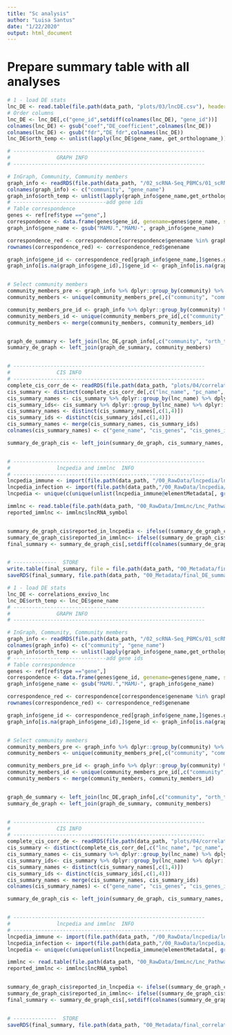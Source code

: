 ```yaml
---
title: "Sc analysis"
author: "Luisa Santus"
date: "1/22/2020"
output: html_document
---
```



# Prepare summary table with all analyses 

```r
# 1 - load DE stats
lnc_DE <- read.table(file.path(data_path, "plots/03/lncDE.csv"), header = T, sep = ",")
# Order columns
lnc_DE <- lnc_DE[,c("gene_id",setdiff(colnames(lnc_DE), "gene_id"))]
colnames(lnc_DE) <- gsub("coef","DE_coefficient",colnames(lnc_DE))
colnames(lnc_DE) <- gsub("fdr","DE_fdr",colnames(lnc_DE))
lnc_DE$orth_temp <- unlist(lapply(lnc_DE$gene_name, get_orthologname_))

# --------------------------------------------------------------
#               GRAPH INFO 
# --------------------------------------------------------------

# InGraph, Community, Community members 
graph_info <- readRDS(file.path(data_path, "/02_scRNA-Seq_PBMCs/01_scRNA-Seq_inVivo_rhemac10/05_RObjects/09_graph/Graph_communitybelonging.rds"))
colnames(graph_info) <- c("community", "gene_name")
graph_info$orth_temp <- unlist(lapply(graph_info$gene_name,get_orthologname_ ))
# ------------------------------add gene ids
# Table correspondence 
genes <- ref[ref$type =="gene",]
correspondence <- data.frame(genes$gene_id, genename=genes$gene_name, stringsAsFactors = F)
graph_info$gene_name <- gsub("MAMU.","MAMU-", graph_info$gene_name)

correspondence_red <- correspondence[correspondence$genename %in% graph_info$gene_name, ]
rownames(correspondence_red) <- correspondence_red$genename

graph_info$gene_id <- correspondence_red[graph_info$gene_name,]$genes.gene_id
graph_info[is.na(graph_info$gene_id),]$gene_id <- graph_info[is.na(graph_info$gene_id),]$gene_name


# Select community members 
community_members_pre <- graph_info %>% dplyr::group_by(community) %>% dplyr::mutate("community_members" = paste(orth_temp, collapse = "; "))
community_members <- unique(community_members_pre[,c("community", "community_members")])

community_members_pre_id <- graph_info %>% dplyr::group_by(community) %>% dplyr::mutate("community_members_id" = paste(gene_id, collapse = "; "))
community_members_id <- unique(community_members_pre_id[,c("community", "community_members_id")])
community_members <- merge(community_members, community_members_id)


graph_de_summary <- left_join(lnc_DE,graph_info[,c("community", "orth_temp")], by = "orth_temp")
summary_de_graph <- left_join(graph_de_summary, community_members)


# --------------------------------------------------------------
#               CIS INFO 
# --------------------------------------------------------------
complete_cis_corr_de <- readRDS(file.path(data_path, "plots/04/correlations_de_cis.rds"))
cis_summary <- distinct(complete_cis_corr_de[,c("lnc_name", "pc_name", "pc_id")])
cis_summary_names <- cis_summary %>% dplyr::group_by(lnc_name) %>% dplyr::mutate("cis_genes" = paste(pc_name, collapse = "; "))
cis_summary_ids<- cis_summary %>% dplyr::group_by(lnc_name) %>% dplyr::mutate("cis_ids" = paste(pc_id, collapse = "; "))
cis_summary_names <- distinct(cis_summary_names[,c(1,4)])
cis_summary_ids <- distinct(cis_summary_ids[,c(1,4)])
cis_summary_names <- merge(cis_summary_names, cis_summary_ids)
colnames(cis_summary_names) <- c("gene_name", "cis_genes", "cis_genes_id")

summary_de_graph_cis <- left_join(summary_de_graph, cis_summary_names, by = "gene_name")


# --------------------------------------------------------------
#               lncpedia and immlnc  INFO 
# --------------------------------------------------------------
lncpedia_immune <- import(file.path(data_path, "/00_RawData/lncpedia/lncpedia_immune.gtf"))
lncpedia_infection <- import(file.path(data_path,"/00_RawData/lncpedia/lncpedia_infection.gtf"))
lncpedia <- unique(c(unique(unlist(lncpedia_immune@elementMetadata[, grepl("gene", colnames(lncpedia_immune@elementMetadata))])), unique(unlist(lncpedia_infection@elementMetadata[, grepl("gene", colnames(lncpedia_infection@elementMetadata))]))))

immlnc <- read.table(file.path(data_path, "00_RawData/ImmLnc/Lnc_Pathways_Sig.txt"), header = TRUE, sep = "\t", stringsAsFactors = FALSE)
reported_immlnc <- immlnc$lncRNA_symbol


summary_de_graph_cis$reported_in_lncpedia <- ifelse((summary_de_graph_cis$ortholog_found == T &summary_de_graph_cis$ortholog %in% lncpedia), TRUE, FALSE)
summary_de_graph_cis$reported_in_immlnc<- ifelse((summary_de_graph_cis$ortholog_found == T &summary_de_graph_cis$ortholog %in% reported_immlnc), TRUE, FALSE)
final_summary <- summary_de_graph_cis[,setdiff(colnames(summary_de_graph_cis), "orth_temp")]


# --------------  STORE
write.table(final_summary, file = file.path(data_path, "00_Metadata/final_DE_summary.csv"), row.names = F, col.names = T, sep = ",")
saveRDS(final_summary, file.path(data_path, "00_Metadata/final_DE_summary.rds"))


```




```r
# 1 - load DE stats
lnc_DE <- correlations_exvivo_lnc
lnc_DE$orth_temp <- lnc_DE$gene_name
# --------------------------------------------------------------
#               GRAPH INFO 
# --------------------------------------------------------------

# InGraph, Community, Community members 
graph_info <- readRDS(file.path(data_path, "/02_scRNA-Seq_PBMCs/01_scRNA-Seq_inVivo_rhemac10/05_RObjects/09_graph/Graph_communitybelonging.rds"))
colnames(graph_info) <- c("community", "gene_name")
graph_info$orth_temp <- unlist(lapply(graph_info$gene_name,get_orthologname_ ))
# ------------------------------add gene ids
# Table correspondence 
genes <- ref[ref$type =="gene",]
correspondence <- data.frame(genes$gene_id, genename=genes$gene_name, stringsAsFactors = F)
graph_info$gene_name <- gsub("MAMU.","MAMU-", graph_info$gene_name)

correspondence_red <- correspondence[correspondence$genename %in% graph_info$gene_name, ]
rownames(correspondence_red) <- correspondence_red$genename

graph_info$gene_id <- correspondence_red[graph_info$gene_name,]$genes.gene_id
graph_info[is.na(graph_info$gene_id),]$gene_id <- graph_info[is.na(graph_info$gene_id),]$gene_name


# Select community members 
community_members_pre <- graph_info %>% dplyr::group_by(community) %>% dplyr::mutate("community_members" = paste(orth_temp, collapse = "; "))
community_members <- unique(community_members_pre[,c("community", "community_members")])

community_members_pre_id <- graph_info %>% dplyr::group_by(community) %>% dplyr::mutate("community_members_id" = paste(gene_id, collapse = "; "))
community_members_id <- unique(community_members_pre_id[,c("community", "community_members_id")])
community_members <- merge(community_members, community_members_id)


graph_de_summary <- left_join(lnc_DE,graph_info[,c("community", "orth_temp")], by = "orth_temp")
summary_de_graph <- left_join(graph_de_summary, community_members)


# --------------------------------------------------------------
#               CIS INFO 
# --------------------------------------------------------------
complete_cis_corr_de <- readRDS(file.path(data_path, "plots/04/correlations_de_cis.rds"))
cis_summary <- distinct(complete_cis_corr_de[,c("lnc_name", "pc_name", "pc_id")])
cis_summary_names <- cis_summary %>% dplyr::group_by(lnc_name) %>% dplyr::mutate("cis_genes" = paste(pc_name, collapse = "; "))
cis_summary_ids<- cis_summary %>% dplyr::group_by(lnc_name) %>% dplyr::mutate("cis_ids" = paste(pc_id, collapse = "; "))
cis_summary_names <- distinct(cis_summary_names[,c(1,4)])
cis_summary_ids <- distinct(cis_summary_ids[,c(1,4)])
cis_summary_names <- merge(cis_summary_names, cis_summary_ids)
colnames(cis_summary_names) <- c("gene_name", "cis_genes", "cis_genes_id")

summary_de_graph_cis <- left_join(summary_de_graph, cis_summary_names, by = "gene_name")


# --------------------------------------------------------------
#               lncpedia and immlnc  INFO 
# --------------------------------------------------------------
lncpedia_immune <- import(file.path(data_path, "/00_RawData/lncpedia/lncpedia_immune.gtf"))
lncpedia_infection <- import(file.path(data_path,"/00_RawData/lncpedia/lncpedia_infection.gtf"))
lncpedia <- unique(c(unique(unlist(lncpedia_immune@elementMetadata[, grepl("gene", colnames(lncpedia_immune@elementMetadata))])), unique(unlist(lncpedia_infection@elementMetadata[, grepl("gene", colnames(lncpedia_infection@elementMetadata))]))))

immlnc <- read.table(file.path(data_path, "00_RawData/ImmLnc/Lnc_Pathways_Sig.txt"), header = TRUE, sep = "\t", stringsAsFactors = FALSE)
reported_immlnc <- immlnc$lncRNA_symbol


summary_de_graph_cis$reported_in_lncpedia <- ifelse((summary_de_graph_cis$orth_temp %in% lncpedia), TRUE, FALSE)
summary_de_graph_cis$reported_in_immlnc<- ifelse((summary_de_graph_cis$orth_temp %in% reported_immlnc), TRUE, FALSE)
final_summary <- summary_de_graph_cis[,setdiff(colnames(summary_de_graph_cis), "orth_temp")]


# --------------  STORE
saveRDS(final_summary, file.path(data_path, "00_Metadata/final_correlation_summary.rds"))


```